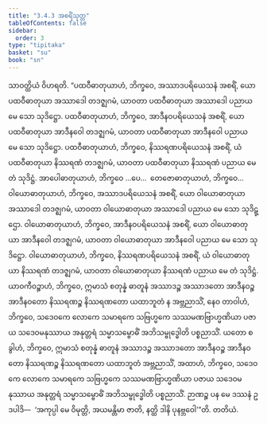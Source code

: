 ```yaml
---
title: "3.4.3 အစရိံသုတ္တ"
tableOfContents: false
sidebar:
  order: 3
type: "tipitaka"
basket: "su"
book: "sn"
---
```



<DynamicBreadcrumb />

<Division number="116" book="sn" e="ch" v="18" p="298">

<Paragraph number="794" book="sn">
သာဝတ္ထိယံ ဝိဟရတိ. “ပထဝီဓာတုယာဟံ, ဘိက္ခဝေ, အဿာဒပရိယေသနံ အစရိံ, ယော ပထဝီဓာတုယာ အဿာဒေါ တဒဇ္ဈဂမံ, ယာဝတာ ပထဝီဓာတုယာ အဿာဒေါ ပညာယ မေ သော သုဒိဋ္ဌော. ပထဝီဓာတုယာဟံ, ဘိက္ခဝေ, အာဒီနဝပရိယေသနံ အစရိံ, ယော ပထဝီဓာတုယာ အာဒီနဝေါ တဒဇ္ဈဂမံ, ယာဝတာ ပထဝီဓာတုယာ အာဒီနဝေါ ပညာယ မေ သော သုဒိဋ္ဌော. ပထဝီဓာတုယာဟံ, ဘိက္ခဝေ, နိဿရဏပရိယေသနံ အစရိံ, ယံ ပထဝီဓာတုယာ နိဿရဏံ တဒဇ္ဈဂမံ, ယာဝတာ ပထဝီဓာတုယာ နိဿရဏံ ပညာယ မေ တံ သုဒိဋ္ဌံ.
</Paragraph>

<Paragraph number="795" book="sn">
အာပေါဓာတုယာဟံ, ဘိက္ခဝေ …ပေ…  တေဇောဓာတုယာဟံ, ဘိက္ခဝေ…  ဝါယောဓာတုယာဟံ, ဘိက္ခဝေ, အဿာဒပရိယေသနံ အစရိံ, ယော ဝါယောဓာတုယာ အဿာဒေါ တဒဇ္ဈဂမံ, ယာဝတာ ဝါယောဓာတုယာ အဿာဒေါ ပညာယ မေ သော သုဒိဋ္ဌော. ဝါယောဓာတုယာဟံ, ဘိက္ခဝေ, အာဒီနဝပရိယေသနံ အစရိံ, ယော ဝါယောဓာတုယာ အာဒီနဝေါ တဒဇ္ဈဂမံ, ယာဝတာ ဝါယောဓာတုယာ အာဒီနဝေါ ပညာယ မေ သော သုဒိဋ္ဌော. ဝါယောဓာတုယာဟံ, ဘိက္ခဝေ, နိဿရဏပရိယေသနံ အစရိံ, ယံ ဝါယောဓာတုယာ နိဿရဏံ တဒဇ္ဈဂမံ, ယာဝတာ ဝါယောဓာတုယာ နိဿရဏံ ပညာယ မေ တံ သုဒိဋ္ဌံ.
</Paragraph>

<Paragraph number="796" book="sn">
ယာဝကီဝဉ္စာဟံ, ဘိက္ခဝေ, ဣမာသံ စတုန္နံ ဓာတူနံ အဿာဒဉ္စ အဿာဒတော အာဒီနဝဉ္စ အာဒီနဝတော နိဿရဏဉ္စ နိဿရဏတော ယထာဘူတံ န အဗ္ဘညာသိံ, နေဝ တာဝါဟံ, ဘိက္ခဝေ, သဒေဝကေ လောကေ သမာရကေ သဗြဟ္မကေ သဿမဏဗြာဟ္မဏိယာ ပဇာယ သဒေဝမနုဿာယ အနုတ္တရံ သမ္မာသမ္ဗောဓိံ အဘိသမ္ဗုဒ္ဓေါတိ ပစ္စညာသိံ.
</Paragraph>

<Paragraph number="797" book="sn">
ယတော စ ခွါဟံ, ဘိက္ခဝေ, ဣမာသံ စတုန္နံ ဓာတူနံ အဿာဒဉ္စ အဿာဒတော အာဒီနဝဉ္စ အာဒီနဝတော နိဿရဏဉ္စ နိဿရဏတော ယထာဘူတံ အဗ္ဘညာသိံ, အထာဟံ, ဘိက္ခဝေ, သဒေဝကေ လောကေ သမာရကေ သဗြဟ္မကေ သဿမဏဗြာဟ္မဏိယာ ပဇာယ သဒေဝမနုဿာယ အနုတ္တရံ သမ္မာသမ္ဗောဓိံ အဘိသမ္ဗုဒ္ဓေါတိ ပစ္စညာသိံ. ဉာဏဉ္စ ပန မေ ဒဿနံ ဥဒပါဒိ—  ‘အကုပ္ပါ မေ ဝိမုတ္တိ, အယမန္တိမာ ဇာတိ, နတ္ထိ ဒါနိ ပုနဗ္ဘဝေါ’”တိ.

</Paragraph>
</Division>

<Paragraph number="798" type="center" book="sn">
တတိယံ.
</Paragraph>